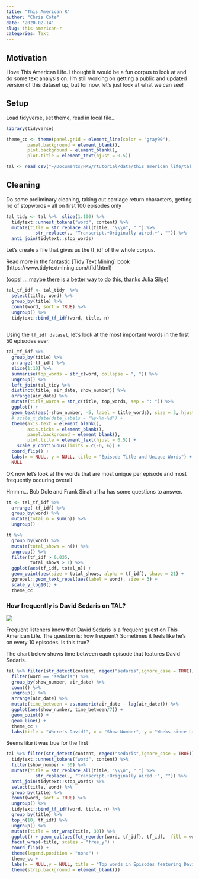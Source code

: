 ```yaml
---
title: "This American R"
author: "Chris Cote"
date: '2020-02-14'
slug: this-american-r
categories: Text
---
```


## Motivation
I love This American Life. I thought it would be a fun corpus to look at and do some text analysis on. I'm still working on getting a public and updated version of this dataset up, but for now, let's just look at what we can see!

## Setup
Load tidyverse, set theme, read in local file...
```r
library(tidyverse)
```

```r
theme_cc <- theme(panel.grid = element_line(color = "gray90"),
        panel.background = element_blank(),
        plot.background = element_blank(),
        plot.title = element_text(hjust = 0.5))
```

```r
tal <- read_csv("~/Documents/HKS/rtutorial/data/this_american_life/tal_complete.csv")

```

## Cleaning
Do some preliminary cleaning, taking out carriage return characters, getting rid of stopwords -- all on first 100 episodes only
```r
tal_tidy <- tal %>%  slice(1:100) %>% 
  tidytext::unnest_tokens("word", content) %>% 
  mutate(title = str_replace_all(title, "\\\n", " ") %>% 
           str_replace(., "Transcript.+Originally aired.+", "")) %>% 
  anti_join(tidytext::stop_words)
```


Let's create a file that gives us the tf_idf of the whole corpus. 

Read more in the fantastic [Tidy Text Mining] book (https://www.tidytextmining.com/tfidf.html)

[(oops! ... maybe there is a better way to do this, thanks Julia Silge)](https://juliasilge.com/blog/introducing-tidylo/)
```r
tal_tf_idf <- tal_tidy  %>% 
  select(title, word) %>% 
  group_by(title) %>% 
  count(word, sort = TRUE) %>% 
  ungroup() %>% 
  tidytext::bind_tf_idf(word, title, n)
  
```

Using the `tf_idf dataset`, let's look at the most important words in the first 50 episodes ever. 
```r
tal_tf_idf %>% 
  group_by(title) %>% 
  arrange(-tf_idf) %>% 
  slice(1:10) %>% 
  summarise(top_words = str_c(word, collapse = ", ")) %>% 
  ungroup() %>% 
  left_join(tal_tidy %>% 
  distinct(title, air_date, show_number)) %>% 
  arrange(air_date) %>% 
  mutate(title_words = str_c(title, top_words, sep = ": ")) %>% 
  ggplot() + 
  geom_text(aes(-show_number, -5, label = title_words), size = 3, hjust = 0) + 
  # scale_x_date(date_labels = "%y-%m-%d") +
  theme(axis.text = element_blank(),
        axis.ticks = element_blank(),
        panel.background = element_blank(),
        plot.title = element_text(hjust = 0.5)) +
    scale_y_continuous(limits = c(-6, 6)) +
  coord_flip() + 
  labs(x = NULL, y = NULL, title = "Episode Title and Unique Words") +
  NULL
```


OK now let's look at the words that are most unique per episode and most frequently occuring overall

Hmmm... Bob Dole and Frank Sinatra! Ira has some questions to answer.
```r
tt <- tal_tf_idf %>% 
  arrange(-tf_idf) %>% 
  group_by(word) %>% 
  mutate(total_n = sum(n)) %>% 
  ungroup()

tt %>% 
  group_by(word) %>% 
  mutate(total_shows = n()) %>% 
  ungroup() %>% 
  filter(tf_idf > 0.035,
         total_shows > 1) %>% 
  ggplot(aes(tf_idf, total_n)) + 
  geom_point(aes(size = total_shows, alpha = tf_idf), shape = 21) +
  ggrepel::geom_text_repel(aes(label = word), size = 3) +
  scale_y_log10() +
  theme_cc

```




### How frequently is David Sedaris on TAL?


![](/post/2020-02-14-this-american-r-blog_files/sedaris.png)

Frequent listeners know that David Sedaris is a frequent guest on This American Life. The question is: how frequent? Sometimes it feels like he's on every 10 episodes. Is this true?



The chart below shows time between each episode that features David Sedaris.


```r
tal %>% filter(str_detect(content, regex("sedaris",ignore_case = TRUE))) %>%   tidytext::unnest_tokens("word", content) %>% 
  filter(word == "sedaris") %>% 
  group_by(show_number, air_date) %>% 
  count() %>% 
  ungroup() %>% 
  arrange(air_date) %>% 
  mutate(time_between = as.numeric(air_date - lag(air_date))) %>% 
  ggplot(aes(show_number, time_between/7)) +
  geom_point() +
  geom_line() +
  theme_cc +
  labs(title = "Where's David?", x = "Show Number", y = "Weeks since Last Sedaris Appearance") 
```

Seems like it was true for the first 
```r
tal %>% filter(str_detect(content, regex("sedaris",ignore_case = TRUE))) %>%    
  tidytext::unnest_tokens("word", content) %>% 
  filter(show_number < 50) %>% 
  mutate(title = str_replace_all(title, "\\\n", " ") %>% 
           str_replace(., "Transcript.+Originally aired.+", "")) %>% 
  anti_join(tidytext::stop_words) %>% 
  select(title, word) %>% 
  group_by(title) %>% 
  count(word, sort = TRUE) %>% 
  ungroup() %>% 
  tidytext::bind_tf_idf(word, title, n) %>% 
  group_by(title) %>% 
  top_n(10, tf_idf) %>% 
  ungroup() %>% 
  mutate(title = str_wrap(title, 30)) %>% 
  ggplot() + geom_col(aes(fct_reorder(word, tf_idf), tf_idf,  fill = word), show.legend = FALSE) +
  facet_wrap(~title, scales = "free_y") +
  coord_flip() + 
  theme(legend.position = "none") +
  theme_cc + 
  labs(x = NULL,y = NULL, title = "Top words in Episodes featuring David Sedaris") +
  theme(strip.background = element_blank())
  
```



